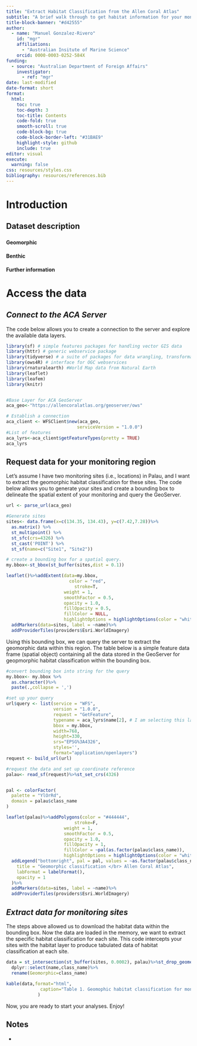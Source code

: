 ```yaml
---
title: "Extract Habitat Classification from the Allen Coral Atlas"
subtitle: "A brief walk through to get habitat information for your monitoring sites from the Allen Coral Atlas in R"
title-block-banner: "#d42555"
author:
  - name: "Manuel Gonzalez-Rivero"
    id: "mgr"
    affiliations:
      - "Australian Insitute of Marine Science"
    orcid: 0000-0003-0252-584X
funding:
  - source: "Australian Department of Foreign Affairs"
    investigator: 
      - ref: "mgr"
date: last-modified
date-format: short
format: 
  html:
    toc: true
    toc-depth: 3
    toc-title: Contents
    code-fold: true
    smooth-scroll: true
    code-block-bg: true
    code-block-border-left: "#31BAE9"
    highlight-style: github
    include: true
editor: visual
execute:
  warning: false
css: resources/styles.css
bibliography: resources/references.bib
---
```


# Introduction

::: callout-warning
:::

::: callout-note
:::

## Dataset description

### 

::: panel-tabset
#### Geomorphic

#### Benthic

#### Further information
:::

# Access the data

## *Connect to the ACA Server*

The code below allows you to create a connection to the server and explore the available data layers.

```r
library(sf) # simple features packages for handling vector GIS data
library(httr) # generic webservice package
library(tidyverse) # a suite of packages for data wrangling, transformation, plotting, ...
library(ows4R) # interface for OGC webservices
library(rnaturalearth) #World Map data from Natural Earth
library(leaflet)
library(leafem)
library(knitr)


#Base Layer for ACA GeoServer
aca_geo<-"https://allencoralatlas.org/geoserver/ows"

# Establish a connection
aca_client <- WFSClient$new(aca_geo, 
                           serviceVersion = "1.0.0")
#List of features
aca_lyrs<-aca_client$getFeatureTypes(pretty = TRUE)
aca_lyrs

```

## Request data for your monitoring region

Let's assume I have two monitoring sites (i.e., locations) in Palau, and I want to extract the geomorphic habitat classification for these sites. The code below allows you to generate your sites and create a bounding box to delineate the spatial extent of your monitoring and query the GeoServer.

```r

url <- parse_url(aca_geo)

#Generate sites 
sites<- data.frame(x=c(134.35, 134.43), y=c(7.42,7.28))%>%
  as.matrix() %>%
  st_multipoint() %>% 
  st_sfc(crs=4326) %>% 
  st_cast('POINT') %>%
  st_sf(name=c("Site1", "Site2"))

# create a bounding box for a spatial query.
my.bbox<-st_bbox(st_buffer(sites,dist = 0.1))

leaflet()%>%addExtent(data=my.bbox,
                        color = "red", 
                          stroke=T,
                      weight = 1, 
                      smoothFactor = 0.5,
                      opacity = 1.0, 
                      fillOpacity = 0.5,
                      fillColor = NULL,
                      highlightOptions = highlightOptions(color = "white", weight = 2,bringToFront = TRUE))%>%
  addMarkers(data=sites, label = ~name)%>%
  addProviderTiles(providers$Esri.WorldImagery)


```

Using this bounding box, we can query the server to extract the geomorphic data within this region. The table below is a simple feature data frame (spatial object) containing all the data stored in the GeoServer for geopmorphic habitat classification within the bounding box.

```r
#convert bounding box into string for the query
my.bbox<- my.bbox %>%
  as.character()%>%
  paste(.,collapse = ',')

#set up your query
url$query <- list(service = "WFS",
                  version = "1.0.0",
                  request = "GetFeature",
                  typename = aca_lyrs$name[2], # I am selecting this layer:"reefcloud:storm4m_exposure_year_tier",
                  bbox = my.bbox,
                  width=768,
                  height=330,
                  srs="EPSG%3A4326",
                  styles='',
                  format="application/openlayers")
request <- build_url(url)

#request the data and set up coordinate reference
palau<- read_sf(request)%>%st_set_crs(4326)


pal <- colorFactor(
  palette = "YlOrRd",
  domain = palau$class_name
)

leaflet(palau)%>%addPolygons(color = "#444444", 
                          stroke=F,
                      weight = 1, 
                      smoothFactor = 0.5,
                      opacity = 1.0, 
                      fillOpacity = 1,
                      fillColor = ~pal(as.factor(palau$class_name)),
                      highlightOptions = highlightOptions(color = "white", weight = 2,bringToFront = TRUE))%>%
  addLegend("bottomright", pal = pal, values = ~as.factor(palau$class_name),
    title = "Geomorphic classification </br> Allen Coral Atlas",
    labFormat = labelFormat(),
    opacity = 1
  )%>%
  addMarkers(data=sites, label = ~name)%>%
  addProviderTiles(providers$Esri.WorldImagery)

```

## *Extract data for monitoring sites*

The steps above allowed us to download the habitat data within the bounding box. Now the data are loaded in the memory, we want to extract the specific habitat classification for each site. This code intercepts your sites with the habitat layer to produce tabulated data of habitat classification at each site.

```r
data = st_intersection(st_buffer(sites, 0.0002), palau)%>%st_drop_geometry()%>%
  dplyr::select(name,class_name)%>%
  rename(Geomorphic=class_name)
  
kable(data,format="html",
             caption="Table 1. Geomophic habitat classification for monitoring sites. Source: Allen Coral Atlas.",
            ) 


```

Now, you are ready to start your analyses. Enjoy!

## Notes

-   
